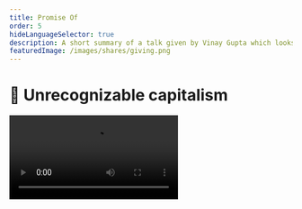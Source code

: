 ```yaml
---
title: Promise Of
order: 5
hideLanguageSelector: true
description: A short summary of a talk given by Vinay Gupta which looks at the history of computer science and how it intersects with capitalism, particular in the context of blockchain technologies which can ensure that data and network coexist completely.
featuredImage: /images/shares/giving.png
---
```


# 📜 Unrecognizable capitalism

<Video src="https://player.vimeo.com/video/161183966?color=ffffff&byline=0" />

## How does this fit into Kernel?

This video of Vinay Gupta will give you a grand overview of the history of computing from 
the 1960's onward, and how it applies to the economic and societal systems we have built, and 
can imagine building in and for a more sustainable future. In particular, it has been selected 
to deepen your approach to:

<Process>

Asking better questions

Understanding money and speech - their history and possible futures

Value and its various philosophies

The importance of incentives, especially in terms of the history of computer science

</Process>

It starts with time...

### 1950's & 1960's

The modern computer was created toward the end of WWII, developed as a weapon to crack Enigma. 
The link between cryptography and computation goes all the way back to the beginning. In fact, 
analogue computers were used even before that to calculate naval gunnery trajectories. 

While Vinay omits it, please remember that [the very first computers were women](https://mjosefweber.medium.com/the-first-computers-were-human-and-mostly-women-b0d9bbff5a98), 
and that those same women went on the become the very first programmers.

Demilitarized computers for business slowly came onto the market after this. They were the size 
of rooms and there was "a world market for perhaps 5 computers a year." Data was stored on punch 
cards and then 1-inch magnetic tapes. It took a room full of programmers to get a simple program 
to run.

<Flash>

<Card>

Q: Think back to <Link to="/learn/module-1/meaning">meaning</Link>. Cryptography is so powerful, it is regulated by most governments as what kind of object?

A: Munitions.

</Card>

</Flash>


### 1970's

This era saw the creation of SQL (Structured Query Language), which Vinay describes as

> "The extremely forceful application of mathematics to bring order to the chaos of tape machines 
[...] The SQL abstraction assumes a multidimensional cube with one tape machine per axis [...] 
An abstract algebra then allows you to specify a space within your n-dimensional cube and pull 
data out from it into something that looks like a spreadsheet. That conceptual jump was so 
revolutionary that it took people 5 years to accept that it actually worked."

### 1970 - 1990

> "The Golden Age of SQL. We took every single thing we could fit into a DB in business, or the 
wider world, and we shoved it in." 

Most importantly, the fragility of those early machines set the mindset and psychology around the 
database and so organizations became siloed in their own versions of reality which cannot easily 
speak to one another.

1984 saw the microcomputer revolution. These were robust, reasonably cheap appliances that could 
be easily maintained and repaired. One per desk was suddenly possible. In just 15 years, we went 
from complicated machinery, tapes, and room-size computers with teams of technicians to something 
on your desk. 

> "It was just as weird as what is happening now, but it was happening 'over there' because we 
hadn't yet invented the internet to bring you the news that something weird had happened with computers."

<Flash>

<Card>

Q: Because databases cannot be easily networked, organisations which depend on them become locked into their own _\_\_\_\_\_\_\_ of \_\_\_\_\_\_\_.

A: versions, reality.

</Card>

</Flash>

### 1990's 

> "Networking that is practical for real stuff. In 1991, the notion that you could build the 
thing to read the document into the thing that got you the document was quite radical. This 
points to an important **paradigm**. In the 1970's and 80's, computing is centred around **data**. 
It's structured, rigid, formulated, tabulated etc. The web builds on a document-centric model. 
The connection between data and documents is extremely weak."

Around 1995-6, people began to realise that one day, you would be able to make money on the 
internet. However, there's no security. Doh. It's only around 1999 that we have widely deployed 
encryption standard and hence a computer capable of taking a payment from 'the internet.'

### The 2010's: Satoshi's Vision

> "More or less everything you can do on a webpage has been done to at least a first approximation. 
It is also a year after Bitcoin got started, on a mailing list run by a weird sub-culture: Cypherpunks. 
That is, people who can't tell the difference between science fiction and reality; low EQ; 
high prevalence of autism."

> "We couldn't ask what Satoshi's intention was, because Satoshi was a ghost [...] We were provided 
with an artifact which, for all intents and purposes, might have been created by a time-traveler 
and dropped. **It's that big a jump**."

Bitcoin is like the central bank of the internet. How did we go from "Hey, we can take your 
credit card info on the internet!" to "Central Bank" in such a short space of time? This is 
where capitalism and the history of computer science merge.

> "Back in early history, the databases were singular, existing in an atomic state with one DB 
per enterprise. The network existed in some relational sense between enterprises, but because 
DB's were so fragile they never spoke directly to the network because then they broke. Even if 
you did connect DBs somewhat directly, the DB encodes the worldview of the organization and 
different organizations have different worldviews, so the DBs can't speak to each other clearly."

**There were no large-scale computer-to-computer connections that allowed us to create a shared 
world view between lots of different organizations**. This is the promise of blockchains.

A "distributed database" is really something which is both like a database and like a network. 
**Everywhere there is data, there is network; and everywhere there is network, there is data**. 
So, we can build a single, shared story of reality, spread across all the machines simultaneously. 
And when it changes in one place, it changes everywhere.

> "This is such a powerful abstraction, such a powerful technology; that the first thing they 
implemented was the central bank of the internet. Can you imagine what Acts II and III are going 
to look like? **This is unimaginable strangeness**."

> "The smart contract is the third big, integrative step. First we merged the network and the 
database in a blockchain. Then, we take computer software and put it into the shared database. 
That means everyone that is connected has a copy of exactly the same program: same data, same 
code, same result."

<Flash>

<Card>

Q: If we can distribute our databases - that is, have something which behaves both like a database and a network - we can ensure that everywhere there is data, there is network and ... ?

A: everywhere there is network, there is data.

</Card>

</Flash>

## 2020 And Beyond

The next step is a "scaled blockchain", which really means a

> "global computing surface onto which stuff like the Internet of Things can be loaded. It takes 
all the little bits of our computing power and **turns them into a global knowledge resource** 
that manages the basic infrastructure of our society."

Most importantly for all of this unimaginable strangeness now becoming reality: distributed DBs 
don't create new political loci of control. No-one owns <Link to="https://www.goodreads.com/book/show/26263179-the-stack" >the stack</Link> on which society runs.

From here (21:00 onward in the video) there is lots of political and cultural stuff not relevant 
to this specific brief, though it is still worth acquainting yourself with some of the sci-fi 
titles Vinay mentions as they do play a role in the underlying culture at which this talk is pointing.
